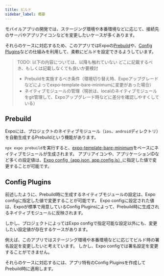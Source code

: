 ```yaml
---
title: ビルド
sidebar_label: 概要
---
```


モバイルアプリの開発では、ステージング環境や本番環境などに応じて、接続先のサーバやアプリアイコンなどを変更したいケースが多くあります。

それらのケースに対応するため、このアプリではExpoの[Prebuild](https://docs.expo.dev/workflow/prebuild/)や、[Config Plugins](https://docs.expo.dev/guides/config-plugins/)などの仕組みを利用して、柔軟にビルドを設定できるようしています。

> TODO: 以下の内容については、以降も触れていない
> どこに記載するべき、もしくは記載しなくても良いか要検討
> - Prebuildを実施するべき条件（環境切り替え時、Expoアップグレードなどによってexpo-template-bare-minimumに変更があった場合）
> - ネイティブモジュールの管理（現状は、localのネイティブモジュールをgit管理して、Expoアップグレード時などに差分を確認しやすくしている）

## Prebuild

Expoには、プロジェクトのネイティブモジュール（`ios`、`android`ディレクトリ）を自動生成するPrebuildという機能があります。

`npx expo prebuild`を実行すると、[expo-template-bare-minimum](https://github.com/expo/expo/tree/main/templates/expo-template-bare-minimum)をベースにネイティブモジュールが生成されます。
アプリアイコンや、アプリケーションIDなど多くの設定値は、[Expo config（app.json, app.config.js）](https://docs.expo.dev/versions/latest/config/app/)に指定した値で変更することが可能です。


## Config Plugins

前述したように、Prebuild時に生成するネイティブモジュールの設定は、Expo configに指定した値で変更することが可能です。
Expo configに設定された値は、Expoが標準で用意しているConfig Pluginsによって、Prebuild時に生成されるネイティブモジュールに反映されます。

しかし、プロジェクトによってはExpo configで指定可能な設定以外にも、変更したい設定値が存在するケースがあります。

例えば、このアプリではステージング環境や本番環境などに応じてビルド時の署名設定を変更したいと考えています。
しかし、Expo configでは署名設定を変更することができません。

それらのケースに対応するには、アプリ特有のConfig Pluginsを作成してPrebuild時に適用します。
